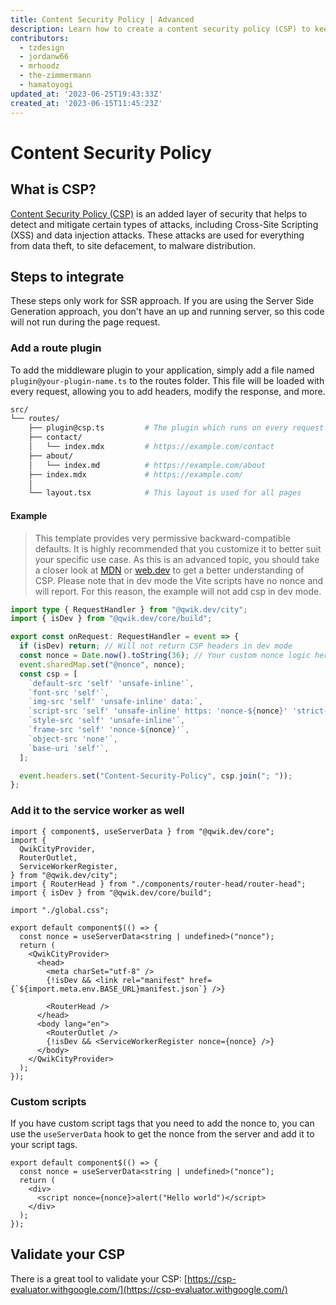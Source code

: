 ```yaml
---
title: Content Security Policy | Advanced
description: Learn how to create a content security policy (CSP) to keep your Qwik app safe.
contributors:
  - tzdesign
  - jordanw66
  - mrhoodz
  - the-zimmermann
  - hamatoyogi
updated_at: '2023-06-25T19:43:33Z'
created_at: '2023-06-15T11:45:23Z'
---
```


# Content Security Policy

## What is CSP?

[Content Security Policy (CSP)](https://developer.mozilla.org/en-US/docs/Web/HTTP/CSP) is an added layer of security that helps to detect and mitigate certain types of attacks, including Cross-Site Scripting (XSS) and data injection attacks. These attacks are used for everything from data theft, to site defacement, to malware distribution.

## Steps to integrate

These steps only work for SSR approach. If you are using the Server Side Generation approach, you don't have an up and running server, so this code will not run during the page request.

### Add a route plugin

To add the middleware plugin to your application, simply add a file named ```plugin@your-plugin-name.ts``` to the routes folder. 
This file will be loaded with every request, allowing you to add headers, modify the response, and more.

```bash  {3} /plugin@csp\.ts/ title="Add the plugin"
src/
└── routes/
    ├── plugin@csp.ts         # The plugin which runs on every request (route middleware)
    ├── contact/
    │   └── index.mdx         # https://example.com/contact
    ├── about/
    │   └── index.md          # https://example.com/about
    ├── index.mdx             # https://example.com/
    │
    └── layout.tsx            # This layout is used for all pages
```

#### Example

> This template provides very permissive backward-compatible defaults. 
> It is highly recommended that you customize it to better suit your specific use case.
> As this is an advanced topic, you should take a closer look at [MDN](https://developer.mozilla.org/en-US/docs/Web/HTTP/CSP) or [web.dev](https://web.dev/csp/) to get a better understanding of CSP.
> Please note that in dev mode the Vite scripts have no nonce and will report. For this reason, the example will not add csp in dev mode.

```typescript title="src/routes/plugin@csp.ts"
import type { RequestHandler } from "@qwik.dev/city";
import { isDev } from "@qwik.dev/core/build";

export const onRequest: RequestHandler = event => {
  if (isDev) return; // Will not return CSP headers in dev mode
  const nonce = Date.now().toString(36); // Your custom nonce logic here
  event.sharedMap.set("@nonce", nonce);
  const csp = [
    `default-src 'self' 'unsafe-inline'`,
    `font-src 'self'`,
    `img-src 'self' 'unsafe-inline' data:`,
    `script-src 'self' 'unsafe-inline' https: 'nonce-${nonce}' 'strict-dynamic'`,
    `style-src 'self' 'unsafe-inline'`,
    `frame-src 'self' 'nonce-${nonce}'`,
    `object-src 'none'`,
    `base-uri 'self'`,
  ];

  event.headers.set("Content-Security-Policy", csp.join("; "));
};
```

### Add it to the service worker as well

```tsx {12,22} /nonce/ title="src/root.ts"
import { component$, useServerData } from "@qwik.dev/core";
import {
  QwikCityProvider,
  RouterOutlet,
  ServiceWorkerRegister,
} from "@qwik.dev/city";
import { RouterHead } from "./components/router-head/router-head";
import { isDev } from "@qwik.dev/core/build";

import "./global.css";

export default component$(() => {
  const nonce = useServerData<string | undefined>("nonce");
  return (
    <QwikCityProvider>
      <head>
        <meta charSet="utf-8" />
        {!isDev && <link rel="manifest" href={`${import.meta.env.BASE_URL}manifest.json`} />}

        <RouterHead />
      </head>
      <body lang="en">
        <RouterOutlet />
        {!isDev && <ServiceWorkerRegister nonce={nonce} />}
      </body>
    </QwikCityProvider>
  );
});
```

### Custom scripts

If you have custom script tags that you need to add the nonce to, you can use the `useServerData` hook to get the nonce from the server and add it to your script tags.

```tsx {2,5} /nonce/ title="src/components/some-component.tsx"
export default component$(() => {
  const nonce = useServerData<string | undefined>("nonce");
  return (
    <div>
      <script nonce={nonce}>alert("Hello world")</script>
    </div>
  );
});
```


## Validate your CSP

There is a great tool to validate your CSP: [https://csp-evaluator.withgoogle.com/](https://csp-evaluator.withgoogle.com/)

